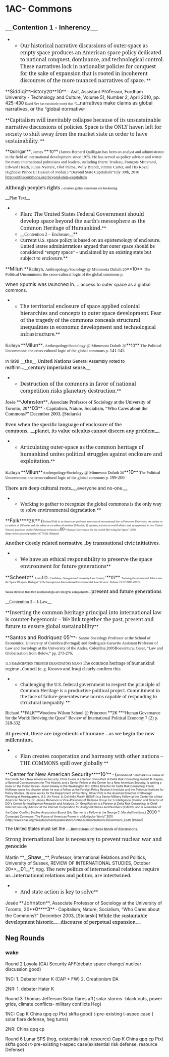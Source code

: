 =1AC- Commons= 
==<span style="font-family: 'Century Gothic',sans-serif;">__Contention 1 - Inherency__ </span>== 
**<span style="font-family: 'Garamond','serif'; font-size: 16px;">Our historical narrative discussions of outer-space as empty space produces an American space policy dedicated to national conquest, dominance, and technological control. These narratives lock in nationalist policies for conquest for the sake of expansion that is rooted in incoherent discourses of the more nuanced narratives of space. </span>**
<span class="DebateUnderline">**<span style="font-size: 16px;">Siddiqi</span>**</span><span style="font-size: 15px;">History20</span><span class="DebateUnderline">**<span style="font-size: 16px;">10</span>**</span> - Asif, Assistant <span style="font-size: 15px;">Prof</span>essor, Fordham University - Technology and Culture, Volume 51, Number 2, April 2010, pp. 425-430
<span style="font-family: 'georgia','serif'; font-size: 9px;">David Nye has succinctly noted that “</span><span style="font-family: 'georgia','serif'; font-size: 13px;">t...</span><span style="font-size: 15px;">narratives make claims as global narratives, or the “global normative</span><span style="font-size: 9px;">”</span>


<span class="EmphasisA"> </span>
<span class="EmphasisA">**<span style="color: #242424; font-family: 'Garamond','serif'; font-size: 16px;">Capitalism will inevitably collapse because of its unsustainable narrative discussions of policies. Space is the ONLY haven left for society to shift away from the market state in order to have sustainability. </span>**</span>

<span class="DebateUnderline">**<span style="font-size: 13px;">Quilligan</span>**</span><span style="color: #242424; font-family: 'times new roman','serif'; font-size: 13px;">, James </span><span class="DebateUnderline">**<span style="font-size: 13px;">’10</span>**</span><span style="color: #242424; font-family: 'times new roman','serif'; font-size: 13px;"> (James Bernard Quilligan has been an analyst and administrator in the field of international development since 1975. He has served as policy advisor and writer for many international politicians and leaders, including Pierre Trudeau, François Mitterand, Edward Heath, Julius Nyerere, Olof Palme, Willy Brandt, Jimmy Carter, and His Royal Highness Prince El Hassan of Jordan.) “</span><span style="font-family: 'Times New Roman','serif'; font-size: 13px;">Beyond State Capitalism”</span><span style="color: #242424; font-family: 'times new roman','serif'; font-size: 13px;">July 30th, 2010 http://onthecommons.org/beyond-state-capitalism</span>


<span style="color: black; font-family: 'Georgia','serif'; font-size: 15px;">Although peopleʼs rights ..</span><span style="color: black; font-family: 'Georgia','serif'; font-size: 9px;">orsaken global commons are beckoning.</span>


__<span style="font-family: 'Century Gothic','sans-serif';">Plan Text</span>__
**<span style="font-family: 'Garamond','serif'; font-size: 16px;">Plan: The United States Federal Government should develop space beyond the earth’s mesosphere as the Common Heritage of Humankind.</span>**
**__<span style="font-family: 'Century Gothic','sans-serif';">Contention 2 – Enclosure</span>__**
**<span style="font-family: 'Garamond','serif';">Current U.S. space policy is based on an epistemology of enclosure. United States administrations argued that outer space should be considered “empty space” – unclaimed by an existing state but subject to enclosure.</span>**

<span class="DebateUnderline">**<span style="font-size: 16px;">Milun </span>**</span><span style="font-family: 'Times New Roman','serif';">Kathryn, </span><span style="font-family: 'times new roman','serif'; font-size: 13px;">Anthropology/Sociology @ Minnesota Duluth 20</span><span class="DebateUnderline">**10** </span><span style="font-family: 'times new roman','serif'; font-size: 13px;">The Political Uncommons: the cross-cultural logic of the global commons p. </span>

<span style="font-size: 15px;">When Sputnik was launched in....</span> access to outer space as a global commons.
**<span style="font-family: 'Garamond','serif'; font-size: 16px;">The territorial enclosure of space applied colonial hierarchies and concepts to outer space development. Fear of the tragedy of the commons conceals structural inequalities in economic development and technological infrastructure.</span>**
<span style="font-family: 'Times New Roman','serif';">Kathryn </span><span class="DebateUnderline">**<span style="font-size: 16px;">Milun</span>**</span><span style="font-family: 'Times New Roman','serif';">, </span><span style="font-family: 'times new roman','serif'; font-size: 13px;">Anthropology/Sociology @ Minnesota Duluth 20</span><span class="DebateUnderline">**<span style="font-size: 13px;">10</span>**</span><span style="font-family: 'times new roman','serif'; font-size: 13px;"> The Political Uncommons: the cross-cultural logic of the global commons p. </span><span style="font-family: 'Times New Roman','serif';">141-145</span>

<span style="color: black; font-size: 13px;">In 1999</span><span style="color: black; font-family: 'Georgia','serif'; font-size: 15px;"> __the__ United Nations </span><span style="color: black; font-size: 13px;">General Assembly voted to reaffirm...</span>__<span style="color: black; font-family: 'Georgia','serif'; font-size: 15px;">century imperialist sense.</span>__
**<span style="font-family: 'Garamond','serif'; font-size: 16px;">Destruction of the commons in favor of national competition risks planetary destruction.</span>**

<span style="color: black; font-family: 'Times New Roman','serif'; font-size: 15px;">Josée </span><span class="DebateUnderline">**<span style="color: black; font-size: 16px;">Johnston</span>**</span><span style="color: black; font-family: 'Times New Roman','serif'; font-size: 15px;">, Associate Professor of Sociology at the University of Toronto, 20</span><span class="DebateUnderline">**<span style="color: black; font-size: 16px;">03</span>**</span><span style="color: black; font-family: 'Times New Roman','serif'; font-size: 15px;"> - Capitalism, Nature, Socialism, “Who Cares about the Commons?” December 2003, [Stolarski</span>


<span style="color: black; font-family: 'Georgia','serif'; font-size: 15px;">Even when the specific language of enclosure of the commons...</span>__<span style="color: black; font-family: 'Georgia','serif'; font-size: 15px;">planet, its value calculus cannot discern any problem</span>__<span style="color: black; font-family: 'Georgia','serif'; font-size: 15px;">. </span>



**<span style="font-family: 'Garamond','serif'; font-size: 16px;">Articulating outer-space as the common heritage of humankind unites political struggles against enclosure and exploitation.</span>**

<span style="font-family: 'Times New Roman','serif';"> Kathryn </span><span class="DebateUnderline">**<span style="font-size: 16px;">Milun</span>**</span><span style="font-family: 'times new roman','serif'; font-size: 13px;">Anthropology/Sociology @ Minnesota Duluth 20</span><span class="DebateUnderline">**<span style="font-size: 16px;">10</span>**</span><span style="font-family: 'times new roman','serif'; font-size: 13px;"> The Political Uncommons: the cross-cultural logic of the global commons p. </span><span style="font-family: 'Times New Roman','serif';">199-200</span>


<span style="color: black; font-family: 'Georgia','serif'; font-size: 15px;">There are deep cultural roots..</span>__everyone and no-one.__ 
**<span style="font-family: 'Garamond','serif';">Working to gather to recognize the global commons is the only way to solve environmental degradation </span>**
<span class="DebateUnderline">**<span style="font-size: 16px;">Falk</span>**</span><span class="DebateUnderline" style="font-family: 'times new roman','serif'; font-size: 16px;">**2K**</span><span style="font-family: 'Times New Roman','serif';"> (</span><span style="font-family: 'Times New Roman','serif'; font-size: 9px;">Richard Falk is an American professor emeritus of international law at Princeton University, the author or co-author of 20 books and the editor or co-editor of another 20 books,[1] speaker, activist on world affairs, and an appointee to two United Nations positions on the Palestinian territories.) </span><span style="font-family: 'Times New Roman','serif';">00</span><span style="font-family: 'Times New Roman','serif'; font-size: 9px;"> “Human Governance for the world: Reviving the Quest” 2000 (http://www.jstor.org/stable/4177345) [Pitman] </span>

<span style="color: black; font-family: 'Georgia','serif'; font-size: 15px;">Another closely related normative...by transnational civic initiatives. </span>



**<span style="font-family: 'Garamond','serif'; font-size: 16px;">We have an ethical responsibility to preserve the space environment for future generations</span>**

<span class="DebateUnderline">**<span style="font-size: 16px;">Scheetz</span>**</span><span style="font-family: 'Times New Roman','serif'; font-size: 9px;">, Lori (</span><span style="font-family: 'Times New Roman','serif';">J.D. </span><span style="font-family: 'Times New Roman','serif'; font-size: 9px;">Candidate, Georgetown University Law Center) </span><span style="font-family: 'Times New Roman','serif';">’</span><span class="DebateUnderline">**<span style="font-size: 13px;">07</span>**</span><span style="font-family: 'Times New Roman','serif'; font-size: 9px;"> “Infusing Environmental Ethics into the Space Weapons Dialogue” (The Georgetown International Environmental Law Review: Volume 19:57 2006-2007)</span>

<span style="color: black; font-family: 'Georgia','serif'; font-size: 9px;">Weiss stresses that two relationships are integral components ...</span><span style="color: black; font-family: 'Georgia','serif'; font-size: 15px;">present and future generations</span><span style="color: black; font-family: 'Georgia','serif'; font-size: 9px;">.</span>




__<span style="font-family: 'Century Gothic','sans-serif';">Contention 3 – I-Law</span>__


<span class="UnderlineA">**<span style="font-family: 'Garamond','serif'; font-size: 16px;">Inserting the common heritage principal into international law is counter-hegemonic – We link together the past, present and future to ensure global sustainability</span>**</span>


<span class="DebateUnderline">**<span style="font-size: 16px;">Santos and Rodriquez 05’</span>**</span><span class="Heading2Char">- </span><span style="font-family: 'times new roman','serif'; font-size: 13px;">Santos Sociology Professor at the School of Economics, University of Coimbra (Portugal) and Rodriguez-Garavito Assistant Professor of Law and Sociology at the University of the Andes, Colombia 2005Boaventura, Cesar, “Law and Globalization from Below,” pp. 273-276, </span>












<span style="font-family: 'georgia','serif'; font-size: 9px;">11.3 EMANCIPATION THROUGH EMANCIPATORY MEANS </span><span style="font-family: 'georgia','serif'; font-size: 13px;">The common heritage of humankind regime ..Council (e. g. Kosovo and Iraq) clearly confirm this.</span>




**<span style="font-family: 'Garamond','serif';">Challenging the U.S. federal government to respect the principle of Common Heritage is a productive political project. Commitment in the face of failure generates new norms capable of responding to structural inequality. </span>**

<span style="font-family: 'Times New Roman','serif';">Richard </span><span class="DebateUnderline">**<span style="font-size: 13px;">FALK</span>**</span><span style="font-family: 'Times New Roman','serif';">Woodrow Wilson School @ Princeton </span><span class="DebateUnderline">**<span style="font-size: 13px;">2K </span>**</span><span style="font-family: 'Times New Roman','serif';">“Human Governance for the World: Reviving the Quest” Review of International Political Economy 7 (2) p. 318-332</span>


<span style="color: black; font-family: 'Georgia','serif'; font-size: 15px;">At present, there are ingredients of humane ...as we begin the new millennium. </span>




**<span style="font-family: 'Garamond','serif'; font-size: 16px;">Plan creates cooperation and harmony with other nations – THE COMMONS spill over globally </span>**

<span class="DebateUnderline"> </span>

<span class="DebateUnderline">**<span style="font-size: 16px;">Center for New American Security</span>****<span style="font-size: 16px;">10’</span>**</span><span style="font-family: 'Georgia Bold','serif';"> - (</span><span style="font-size: 9px;">Abraham M. Denmark is a Fellow at the Center for a New American Security. Chris Evans is a Senior Consultant at Delta Risk Consulting. Robert D. Kaplan, a National Correspondent for The Atlantic and a Senior Fellow at the Center for a New American Security, is writing a book on the Indian Ocean. Jason Healey is the Washington D.C. Office Director for Delta Risk Consulting. Frank Hoffman wrote his chapter when he was a Fellow at the Foreign Policy Research Institute and the Potomac Institute for Policy Studies. He now works for the Department of the Navy. Oliver Fritz is the Assistant Director of Strategic Planning at Headquarters, U.S. Air Force. Lt Col Kelly Martin (USAF) is a Senior Military Fellow at the Center for a New American Security. Dr. James Mulvenon is Vice-President of Defense Group Inc.’s Intelligence Division and Director of DGI’s Center for Intelligence Research and Analysis. Dr. Greg Rattray is a Partner at Delta Risk Consulting, is Chief Internet Security Advisor at the Internet Corporation for Assigned Names and Numbers (ICANN), and is a member of the Cyber Conflict Studies Association Board. Eric Sterner is a Fellow at the George C. Marshall Institute.) </span><span style="font-family: 'Georgia Bold','serif';">2010 “ </span><span style="font-size: 9px;">Contested Commons: The Future of American Power in a Multipolar World” 2010 (http://www.cnas.org/files/documents/publications/CNAS%20Contested%20Commons_1.pdf) [Pitman] </span>








<span style="color: black; font-size: 13px;">The United States must set the ....</span><span style="color: black; font-family: 'Georgia','serif'; font-size: 11px;">limitations, of these kinds of discussions.</span>



<span style="font-family: 'Garamond','serif'; font-size: 16px;">Strong international law is necessary to prevent nuclear war and genocide</span>



Martin **__<span style="color: black; font-size: 16px;">Shaw</span>__**, Professor, International Relations and Politics, University of Sussex, REVIEW OF INTERNATIONAL STUDIES, October 20**__<span style="color: black; font-size: 16px;">01</span>__**, npg.
<span style="color: black; font-family: 'Georgia','serif'; font-size: 15px;">The new politics of international relations require us...international relations and politics, are intertwined.</span>



**<span style="font-family: 'Garamond','serif'; font-size: 16px;">And state action is key to solve</span>**

Josée <span class="DebateUnderline">**<span style="font-size: 16px;">Johnston</span>**</span>, Associate Professor of Sociology at the University of Toronto, 20<span class="DebateUnderline">**<span style="font-size: 16px;">0</span>****<span style="font-size: 16px;">3</span>**</span><span style="font-family: 'Georgia Bold','serif';"> - </span>Capitalism, Nature, Socialism, “Who Cares about the Commons?” December 2003, [Stolarski]
<span style="color: black; font-family: 'Georgia','serif'; font-size: 15px;">While the sustainable development historic...</span>__<span style="color: black; font-family: 'Georgia','serif'; font-size: 15px;">discourse of perpetual expansion.</span>__















==Neg Rounds== 
===<span class="Underline">wake </span>=== 
<span class="Underline">Round 2</span>
<span class="Underline">Loyola (CA) </span>
<span class="Underline">Security AFF(debate space change/ nuclear discussion good)</span>

<span class="Underline">1NC:</span>
<span class="Underline">1. Debater Hater K (CAP + FW)</span>
<span class="Underline">2. Creationism DA</span>


<span class="Underline">2NR:</span>
<span class="Underline">1. debater Hater K </span>

<span class="Underline">Round 3 </span>
<span class="Underline">Thomas Jefferson </span>
<span class="Underline">Solar flares aff( solar storms -black outs, power grids, climate conflicts- military conflicts Heg)</span>

<span class="Underline">1NC:</span>
<span class="Underline">Cap K </span>
<span class="Underline">China qpq cp</span>
<span class="Underline">Ptx( skfta good)</span>
<span class="Underline">t-pre-existing </span>
<span class="Underline">t-aspec </span>
<span class="Underline">case ( solar flare defense, heg turns) </span>

<span class="Underline">2NR: </span>
<span class="Underline">China qpq cp </span>


<span class="Underline">Round 6 </span>
<span class="Underline">Lunar SPS (heg, existential risk, resource)</span>
<span class="Underline">Cap K </span>
<span class="Underline">China qpq cp</span>
<span class="Underline">Ptx( skfta good)</span>
<span class="Underline">t-pre-existing </span>
<span class="Underline">t-aspec </span>
<span class="Underline">case(existential risk defense, resource Defense)</span>